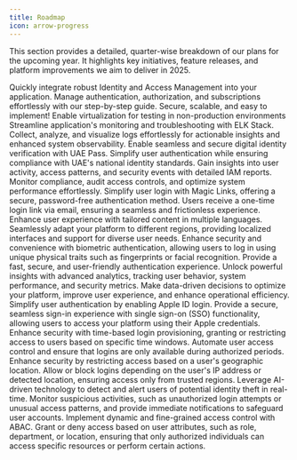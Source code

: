 ```yaml
---
title: Roadmap
icon: arrow-progress
---
```


This section provides a detailed, quarter-wise breakdown of our plans for the upcoming year. It highlights key initiatives, feature releases, and platform improvements we aim to deliver in 2025.

<Tabs>
    <Tab title="Quarter 1">
        <CardGroup cols={1}>
            <Card title='Self-Onboarding to IAM Services' icon='ticket-airline'>
                Quickly integrate robust Identity and Access Management into your application. Manage authentication, authorization, and subscriptions effortlessly with our step-by-step guide. Secure, scalable, and easy to implement!
            </Card>
            <Card title='Virtualization for Lower Environments' icon='vr-cardboard'>
                Enable virtualization for testing in non-production  environments
            </Card>
            <Card title='ELK Integration' icon='telescope'>
                Streamline application's monitoring and troubleshooting with ELK Stack. Collect, analyze, and visualize logs effortlessly for actionable insights and enhanced system observability.
            </Card>
            <Card title='UAE Pass Integration' icon='passport'>
                Enable seamless and secure digital identity verification with UAE Pass. Simplify user authentication while ensuring compliance with UAE's national identity standards.
            </Card>
            <Card title='Reports' icon='file-chart-column'>
                Gain insights into user activity, access patterns, and security events with detailed IAM reports. Monitor compliance, audit access controls, and optimize system performance effortlessly.
            </Card>
        </CardGroup>
    </Tab>
    <Tab title="Quarter 2">
        <CardGroup cols={1}>
            <Card title='Magic Links' icon='wand-magic-sparkles'>
                Simplify user login with Magic Links, offering a secure, password-free authentication method. Users receive a one-time login link via email, ensuring a seamless and frictionless experience.
            </Card>
            <Card title='Localization & Multilingual Support' icon='language'>
                Enhance user experience with tailored content in multiple languages. Seamlessly adapt your platform to different regions, providing localized interfaces and support for diverse user needs.
            </Card>
            <Card title='Biometric Authentication' icon='fingerprint'>
                Enhance security and convenience with biometric authentication, allowing users to log in using unique physical traits such as fingerprints or facial recognition. Provide a fast, secure, and user-friendly authentication experience.
            </Card>
            <Card title='Analytics' icon='chart-mixed'>
                Unlock powerful insights with advanced analytics, tracking user behavior, system performance, and security metrics. Make data-driven decisions to optimize your platform, improve user experience, and enhance operational efficiency.
            </Card>
        </CardGroup>
    </Tab>
    <Tab title="Quarter 3">
        <CardGroup cols={1}>
            <Card title='Apple ID integration' icon='apple-whole'>
                Simplify user authentication by enabling Apple ID login. Provide a secure, seamless sign-in experience with single sign-on (SSO) functionality, allowing users to access your platform using their Apple credentials.
            </Card>
            <Card title='Time-Based Login Provisioning' icon='timer'>
                Enhance security with time-based login provisioning, granting or restricting access to users based on specific time windows. Automate user access control and ensure that logins are only available during authorized periods.
            </Card>
            <Card title='Geo Location-Based Login Provisioning' icon='location-dot'>
                Enhance security by restricting access based on a user's geographic location. Allow or block logins depending on the user's IP address or detected location, ensuring access only from trusted regions.
            </Card>
        </CardGroup>
    </Tab>
    <Tab title="Quarter 4">
        <CardGroup cols={1}>
            <Card title='Identity Theft Alerts Using AI' icon='masks-theater'>
                Leverage AI-driven technology to detect and alert users of potential identity theft in real-time. Monitor suspicious activities, such as unauthorized login attempts or unusual access patterns, and provide immediate notifications to safeguard user accounts.
            </Card>
            <Card title='ABAC (Attribute-Based Access Control)' icon='universal-access'>
                Implement dynamic and fine-grained access control with ABAC. Grant or deny access based on user attributes, such as role, department, or location, ensuring that only authorized individuals can access specific resources or perform certain actions.
            </Card>
        </CardGroup>
    </Tab>
</Tabs>